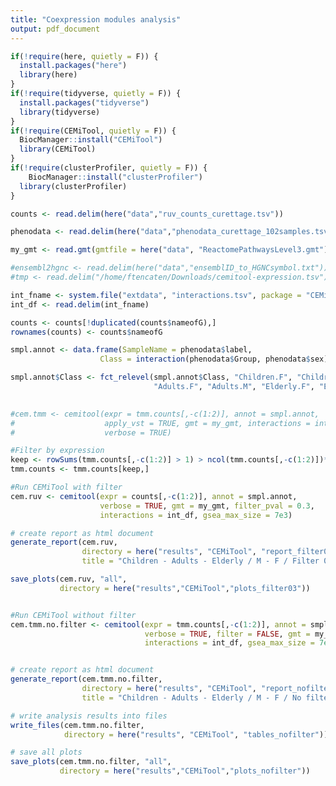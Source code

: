 ```yaml
---
title: "Coexpression modules analysis"
output: pdf_document
---
```


```r
if(!require(here, quietly = F)) {
  install.packages("here")
  library(here)
}
if(!require(tidyverse, quietly = F)) {
  install.packages("tidyverse")
  library(tidyverse)
}
if(!require(CEMiTool, quietly = F)) {
  BiocManager::install("CEMiTool")
  library(CEMiTool)
}
if(!require(clusterProfiler, quietly = F)) {
    BiocManager::install("clusterProfiler")
  library(clusterProfiler)
}
```

```r
counts <- read.delim(here("data","ruv_counts_curettage.tsv"))

phenodata <- read.delim(here("data","phenodata_curettage_102samples.tsv"))

my_gmt <- read.gmt(gmtfile = here("data", "ReactomePathwaysLevel3.gmt"))

#ensembl2hgnc <- read.delim(here("data","ensemblID_to_HGNCsymbol.txt"))
#tmp <- read.delim("/home/ftencaten/Downloads/cemitool-expression.tsv")

int_fname <- system.file("extdata", "interactions.tsv", package = "CEMiTool")
int_df <- read.delim(int_fname)
```

```r
counts <- counts[!duplicated(counts$nameofG),]
rownames(counts) <- counts$nameofG

smpl.annot <- data.frame(SampleName = phenodata$label, 
                    Class = interaction(phenodata$Group, phenodata$sex))

smpl.annot$Class <- fct_relevel(smpl.annot$Class, "Children.F", "Children.M", 
                                "Adults.F", "Adults.M", "Elderly.F", "Elderly.M")
 
```

```r
#cem.tmm <- cemitool(expr = tmm.counts[,-c(1:2)], annot = smpl.annot,
#                    apply_vst = TRUE, gmt = my_gmt, interactions = int_df, 
#                    verbose = TRUE)

#Filter by expression
keep <- rowSums(tmm.counts[,-c(1:2)] > 1) > ncol(tmm.counts[,-c(1:2)])*0.5
tmm.counts <- tmm.counts[keep,]

#Run CEMiTool with filter
cem.ruv <- cemitool(expr = counts[,-c(1:2)], annot = smpl.annot,
                    verbose = TRUE, gmt = my_gmt, filter_pval = 0.3,
                    interactions = int_df, gsea_max_size = 7e3)

# create report as html document
generate_report(cem.ruv, 
                directory = here("results", "CEMiTool", "report_filter03"),
                title = "Children - Adults - Elderly / M - F / Filter 0.3")

save_plots(cem.ruv, "all", 
           directory = here("results","CEMiTool","plots_filter03"))


#Run CEMiTool without filter
cem.tmm.no.filter <- cemitool(expr = tmm.counts[,-c(1:2)], annot = smpl.annot, 
                              verbose = TRUE, filter = FALSE, gmt = my_gmt, 
                              interactions = int_df, gsea_max_size = 7e3)


# create report as html document
generate_report(cem.tmm.no.filter, 
                directory = here("results", "CEMiTool", "report_nofilter_gmt_in"),
                title = "Children - Adults - Elderly / M - F / No filter")

# write analysis results into files
write_files(cem.tmm.no.filter, 
            directory = here("results", "CEMiTool", "tables_nofilter"))

# save all plots
save_plots(cem.tmm.no.filter, "all", 
           directory = here("results","CEMiTool","plots_nofilter"))

```

